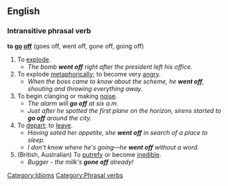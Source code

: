 ==English==
=== Intransitive phrasal verb ===
'''to [[go]] [[off]]''' (goes off, went off, gone off, going off)

# To [[explode]].
#* ''The bomb '''went off''' right after the president left his office.''       
# To explode [[metaphorically]]; to become very [[angry]].
#* ''When the boss came to know about the scheme, he '''went off''', shouting and throwing everything away.''
# To begin clanging or making [[noise]].
#* ''The alarm will '''go off''' at six a.m.''
#* ''Just after he spotted the first plane on the horizon, sirens started to '''go off''' around the city.''
# To [[depart]]; to [[leave]].
#* ''Having sated her appetite, she '''went off''' in search of a place to sleep.''
#* ''I don't know where he's going&mdash;he '''went off''' without a word.''
# (British, Australian) To [[putrefy]] or become [[inedible]].
#* ''Bugger - the milk's '''gone off''' already!''

[[Category:Idioms]] [[Category:Phrasal verbs]]